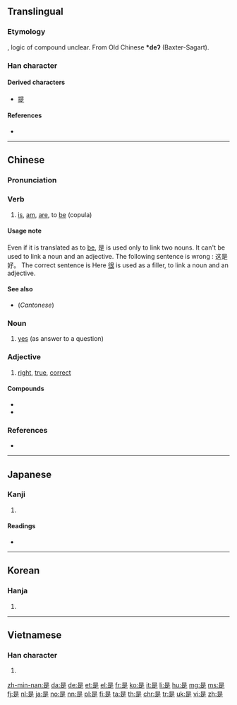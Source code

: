 {{also|昰}}
==Translingual==
{{stroke order|strokes=9}}
{{stroke order|type=animate}}

===Etymology===
{{Han compound|早|止|ls=ic}}, logic of compound unclear. From Old Chinese '''*deʔ''' (Baxter-Sagart).

===Han character===
{{Han char|rn=72|rad=日|as=05|sn=9|four=6080<sub>1</sub>|canj=日一卜人 (AMYO)|ids=⿱[[日]]⿱[[一]][[龰]]}}

====Derived characters====
* [[提]]

====References====
* {{Han ref|kx=0493.260|dkj=13859|dj=0858.060|hdz=21497.050|uh=662F|ud=26159|bh=AC4F|bd=44111}}

----

==Chinese==
{{zh-hanzi-box|[[是]]}}

===Pronunciation===
{{zh-pron
|m=shì
|c=si6
|h=poj=shì
|mn=sī
|w=3zr
|ma=zh-shì.ogg
|cat=v,n
}}

===Verb===
{{zh-verb}}

# {{cx|Beginning Mandarin|lang=zh|sort=shi4}} [[is]], [[am]], [[are]], to [[be]] (copula)
#: {{zh-usex|泰晤士河 是 ^英國 第二 長 的 河流。|The River Thames '''is''' the second longest river in the UK.|link=yes}}

====Usage note====
Even if it is translated as to [[be]], 是 is used only to link two nouns.
{{zh-usex|我 '''是''' 老師|I '''am''' a teacher|in_notes=yes}} {{zh-usex|我 '''是''' 中國人|I '''am''' Chinese.|in_notes=yes}}
It can't be used to link a noun and an adjective. The following sentence is wrong : 这是好。
The correct sentence is
{{zh-usex|這 '''很''' 好|This '''is (very)''' good|in_notes=yes}}
Here [[很]] is used as a filler, to link a noun and an adjective.

====See also====
* (''Cantonese'') {{zh-l|係/系}}

===Noun===
{{zh-noun}}

# [[yes]] (as answer to a question)

===Adjective===
{{zh-adj}}

# [[right]], [[true]], [[correct]]

====Compounds====
* {{zh-l|是否}}
* {{zh-l|是非}}

===References===
* {{cite web
| url = http://www.mdbg.net/chindict/chindict.php?page=worddict&wdrst=0&wdqb=是
| title = 是
| work = MDBG English to Chinese dictionary ( Based on CC-CEDICT )
| language = Mandarin/English
}}

----

==Japanese==

===Kanji===
{{ja-kanji|grade=c|rs=日05}}

# {{defn|lang=ja|sort=日05}}

====Readings====
* {{ja-readings|on=[[ぜ]] (ze), [[し]] (shi)|kun=[[これ]] (kore), [[この]] (kono), [[ここ]] (koko)}}

----

==Korean==

===Hanja===
{{ko-hanja|hangeul=시|eumhun=바를|rv=|mr=si|y=si}}

# {{defn|lang=ko|sort=日05}}

----

==Vietnamese==

===Han character===
{{vi-hantu|[[thị]]|rs=日05}}

# {{defn|lang=vi|sort=日05}}

[[zh-min-nan:是]]
[[da:是]]
[[de:是]]
[[et:是]]
[[el:是]]
[[fr:是]]
[[ko:是]]
[[it:是]]
[[li:是]]
[[hu:是]]
[[mg:是]]
[[ms:是]]
[[fj:是]]
[[nl:是]]
[[ja:是]]
[[no:是]]
[[nn:是]]
[[pl:是]]
[[fi:是]]
[[ta:是]]
[[th:是]]
[[chr:是]]
[[tr:是]]
[[uk:是]]
[[vi:是]]
[[zh:是]]